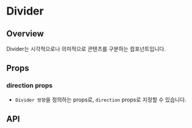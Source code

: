 
<Meta of={DividerStories} />

# Divider

## Overview

Divider는 시각적으로나 의미적으로 콘텐츠를 구분하는 컴포넌트입니다.

## Props

### direction props

- `Divider 방향`을 정의하는 props로, `direction` props로 지정할 수 있습니다.

<Canvas of={DividerStories.DirectionProps} />

## API

<ArgTypes of={DividerStories} />
